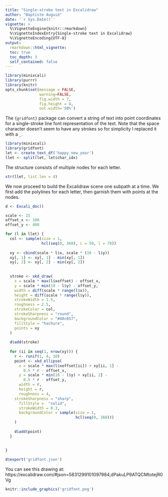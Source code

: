 ```yaml
---
title: "Single-stroke text in Excalidraw"
author: "Baptiste Auguié"
date: '`r Sys.Date()`'
vignette: >
  %\VignetteEngine{knitr::rmarkdown}
  %\VignetteIndexEntry{Single-stroke text in Excalidraw}
  %\VignetteEncoding{UTF-8}
output:
  rmarkdown::html_vignette:
  toc: true
  toc_depth: 3
  self_contained: false
---
```


```r
library(minixcali)
library(purrr)
library(knitr)
opts_chunk$set(message = FALSE, 
               warning=FALSE,
               fig.width = 7,
               fig.height = 4, 
               out.width='50%')

```


The `{gridfont}` package can convert a string of text into point coordinates for a single-stroke line font representation of the text. Note that the space character doesn't seem to have any strokes so for simplicity I replaced it with a `_`.

```r
library(minixcali)
library(gridfont)
let <- create_text_df('happy_new_year')
llet <- split(let, let$char_idx)
```

The structure consists of multiple nodes for each letter.

```r
str(llet, list.len = 4)
```

We now proceed to build the Excalidraw scene one subpath at a time. We first add the polylines for each letter, then garnish them with points at the nodes.

```r


d <- Excali_doc()

scale <- 15
offset_x <- 100
offset_y <- 400

for (l in llet) {
  col <- sample(size = 1,
                hcl(seq(0, 360), c = 50, l = 70))
  
  xy <- cbind(scale * l$x, scale * (10 - l$y))
  xy[, 1] <- xy[, 1] - min(xy[, 1])
  xy[, 2] <- xy[, 2] - min(xy[, 2])
  
  
  stroke <- xkd_draw(
    x = scale * max(l$xoffset) - offset_x,
    y = scale * min(10 - l$y) - offset_y,
    width = diff(scale * range(l$x)),
    height = diff(scale * range(l$y)),
    strokeWidth = 1.5,
    roughness = 2.5,
    strokeColor = col,
    strokeSharpness = "round",
    backgroundColor = "#40c057",
    fillStyle = "hachure",
    points = xy
  )
  
  d$add(stroke)
  
  for (ii in seq(1, nrow(xy))) {
    r <- runif(1, 4, 10)
    point <- xkd_ellipse(
      x = scale * max(l$xoffset[ii]) + xy[ii, 1] -
        0.5 * r - offset_x,
      y = scale * min(10 - l$y) + xy[ii, 2] -
        0.5 * r - offset_y,
      width = r,
      height = r,
      roughness = 4, 
    strokeSharpness = "sharp",
      fillStyle =  "solid",
      strokeWidth = 0.3,
      backgroundColor = sample(size = 1, 
                               hcl(seq(0, 360)))
    )
    
    d$add(point)
  }
  
  
}

d$export('gridfont.json')
```

You can see this drawing at:  https://excalidraw.com/#json=5831299101097984,dPakuLP9ATQCMtotejR0Vg


```r
knitr::include_graphics('gridfont.png')
```


